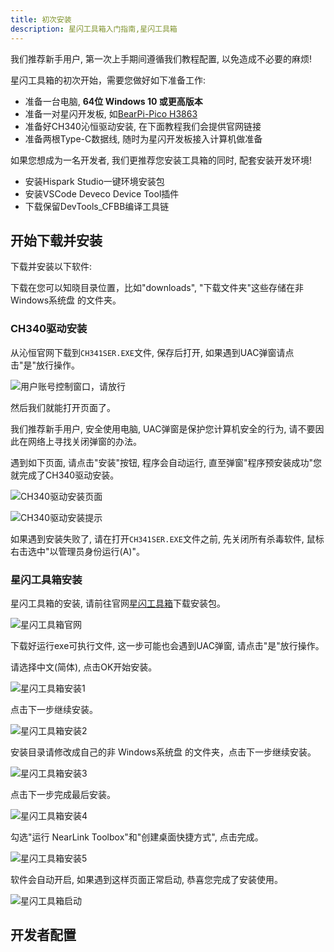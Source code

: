 ```yaml
---
title: 初次安装
description: 星闪工具箱入门指南,星闪工具箱
---
```



<Aside type="caution" title="注意">我们推荐新手用户, 第一次上手期间遵循我们教程配置, 以免造成不必要的麻烦!</Aside>

星闪工具箱的初次开始，需要您做好如下准备工作:

- 准备一台电脑, **64位 Windows 10 或更高版本**
- 准备一对星闪开发板, 如[BearPi-Pico H3863](https://bearpi.cn/core_board/bearpi/pico/h3863/)
- 准备好CH340沁恒驱动安装, 在下面教程我们会提供官网链接
- 准备两根Type-C数据线, 随时为星闪开发板接入计算机做准备

<Aside type="tip" title="开发者提示">如果您想成为一名开发者, 我们更推荐您安装工具箱的同时, 配套安装开发环境!</Aside>

- 安装Hispark Studio一键环境安装包
- 安装VSCode Deveco Device Tool插件
- 下载保留DevTools_CFBB编译工具链

## 开始下载并安装

下载并安装以下软件:

<CardGrid>
  <Card title="CH340驱动安装" icon="list-format">
    <LinkCard title="点我下载" href="//www.wch.cn/downloads/CH341SER_EXE.html" target="_blank"/>
  </Card>
  <Card title="星闪工具箱安装" icon="list-format">
    <LinkCard title="点我下载" href="//nearlink.sgguo.com/" target="_blank"/>
  </Card>
</CardGrid>

下载在您可以知晓目录位置，比如"downloads", "下载文件夹"这些存储在非 Windows系统盘 的文件夹。

### CH340驱动安装

从沁恒官网下载到`CH341SER.EXE`文件, 保存后打开, 如果遇到UAC弹窗请点击"是"放行操作。

![用户账号控制窗口，请放行](https://s2.loli.net/2025/01/03/EDmvPrc5i7etsjQ.jpg)

然后我们就能打开页面了。

<Aside type="danger">我们推荐新手用户, 安全使用电脑, UAC弹窗是保护您计算机安全的行为, 请不要因此在网络上寻找关闭弹窗的办法。</Aside>

遇到如下页面, 请点击"安装"按钮, 程序会自动运行, 直至弹窗"程序预安装成功"您就完成了CH340驱动安装。

![CH340驱动安装页面](https://s2.loli.net/2025/01/03/NIvo5zYUG1OFu2E.jpg)

![CH340驱动安装提示](https://s2.loli.net/2025/01/03/ulKfa36qe9gwntz.jpg)

如果遇到安装失败了, 请在打开`CH341SER.EXE`文件之前, 先关闭所有杀毒软件, 鼠标右击选中"以管理员身份运行(A)"。

### 星闪工具箱安装

星闪工具箱的安装, 请前往官网[星闪工具箱](https://nearlink.sgguo.com/)下载安装包。

![星闪工具箱官网](https://s2.loli.net/2025/01/03/oVfW5JmpQGxubva.jpg)

<Aside type="danger">下载好运行exe可执行文件, 这一步可能也会遇到UAC弹窗, 请点击"是"放行操作。</Aside>

请选择中文(简体), 点击OK开始安装。

![星闪工具箱安装1](https://s2.loli.net/2025/01/03/XHLG2rw8zsAOjKJ.jpg)

点击下一步继续安装。

![星闪工具箱安装2](https://s2.loli.net/2025/01/03/BjXIkLd32VHmqNO.jpg)

安装目录请修改成自己的非 Windows系统盘 的文件夹，点击下一步继续安装。

![星闪工具箱安装3](https://s2.loli.net/2025/01/03/gaNk5riQ3OJtpHe.jpg)

点击下一步完成最后安装。

![星闪工具箱安装4](https://s2.loli.net/2025/01/03/XrMOHhzp7tkf3Fo.jpg)

勾选"运行 NearLink Toolbox"和"创建桌面快捷方式", 点击完成。

![星闪工具箱安装5](https://s2.loli.net/2025/01/03/tI3db5V4QJKCGNF.jpg)

软件会自动开启, 如果遇到这样页面正常启动, 恭喜您完成了安装使用。

![星闪工具箱启动](https://s2.loli.net/2025/01/03/rCB9IbFGXKDWacd.jpg)

## 开发者配置